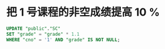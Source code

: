 # 把 1 号课程的非空成绩提高 10 %

```sql copy
UPDATE "public"."SC"
SET "grade" = "grade" * 1.1
WHERE "cno" = '1' AND "grade" IS NOT NULL;
```
